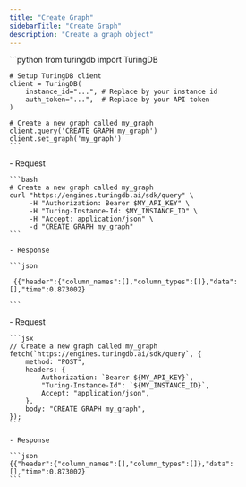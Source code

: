 ```yaml
---
title: "Create Graph"
sidebarTitle: "Create Graph"
description: "Create a graph object"
---
```


<Tabs>
  <Tab title="Python SDK">
    ```python
    from turingdb import TuringDB
    
    # Setup TuringDB client
    client = TuringDB(
        instance_id="...", # Replace by your instance id
        auth_token="...",  # Replace by your API token
    )
    
    # Create a new graph called my_graph
    client.query('CREATE GRAPH my_graph')
    client.set_graph('my_graph')
    ```
  </Tab>
  <Tab title="cURL">
    - Request

    ```bash
    # Create a new graph called my_graph
    curl "https://engines.turingdb.ai/sdk/query" \
         -H "Authorization: Bearer $MY_API_KEY" \
         -H "Turing-Instance-Id: $MY_INSTANCE_ID" \
         -H "Accept: application/json" \
         -d "CREATE GRAPH my_graph"
    ```

    - Response

    ```json
    
     {{"header":{"column_names":[],"column_types":[]},"data":[],"time":0.873002}
    
    ```
  </Tab>
  <Tab title="Javascript">
    - Request

    ```jsx
    // Create a new graph called my_graph
    fetch(`https://engines.turingdb.ai/sdk/query`, {
    	method: "POST",
    	headers: {
    		Authorization: `Bearer ${MY_API_KEY}`,
    		"Turing-Instance-Id": `${MY_INSTANCE_ID}`,
    		Accept: "application/json",
    	},
    	body: "CREATE GRAPH my_graph",
    });
    ```

    - Response

    ```json
    {{"header":{"column_names":[],"column_types":[]},"data":[],"time":0.873002}
    ```
  </Tab>
</Tabs>
